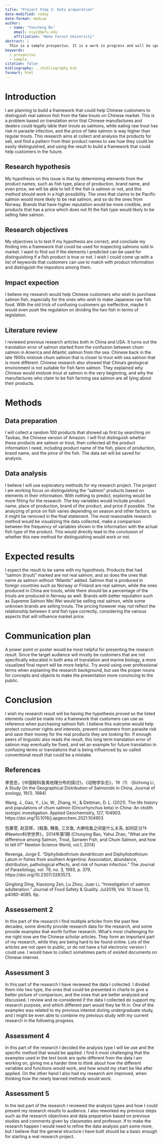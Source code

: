 ```yaml
---
title: "Project Step 3: Data preparation"
date-modified: today
date-format: medium
author:
  - name: "Yuncheng Ni"
    email: niy23@wfu.edu
    affiliation: "Wake Forest University"
abstract: |
  This is a sample prospectus. It is a work in progress and will be updated as needed as the semester progresses.
keywords:
  - prospectus
  - sample
citation: false
bibliography: ../bibliography.bib
formart: html
---
```


# Introduction

I am planning to build a framework that could help Chinese customers to distinguish real salmon fish from the fake trouts on Chinese market. This is a problem based on translation error that Chinese manufactures and dealers could legally lable their trouts as salmons, while eating raw trout has risk in parasite infection, and the price of fake salmon is way higher than regular trouts. This research aims at collect and analysis the products for sell, and find a pattern from their product names to see how they could be easily distinguished, and using the result to build a framework that could help customers in the future. 

## Research hypothesis

My hypothesis on this issue is that by determining elements from the product names, such as fish type, place of production, brand name, and even price, we will be able to tell if the fish is salmon or not, and this method should work in a high possibility. The ones that claims to be Pacific salmon would more likely to be real salmon, and so do the ones from Norway. Brands that have higher reputation would be more credible, and products that has a price which does not fit the fish type would likely to be selling fake salmon.

## Research objectives

My objectives is to test if my hypothesis are correct, and conclude my finding into a framework that could be used for inspecting salmons sold in market. I want to find out if the elements I predicted can be used for distinguishing if a fish product is true or not. I wish I could come up with a list of keywords that customers can use to match with product information and distinguish the impostors among them.

## Impact expection

I believe my research would help Chinese customers who wish to purchase salmon fish, especially for the ones who wish to make Japanese raw fish food. With the old trick of confusing customers go ineffective, maybe it would even push the regulation on dividing the two fish in terms of legislation.

## Literature review

I reviewed previous research articles both in China and USA. It turns out the translation error of salmon started from the confusion between chum salmon in America and Atlantic salmon from the sea. Chinese back in the late 1900s mistook chum salmon that is closer to trout with sea salmon that is more different. Chinese research also showed that China's geological environment is not suitable for fish farm salmon. They explained why Chinese would mistook trout at salmon in the very beginning, and why the manufactures who claim to be fish farming sea salmon are all lying about their products.


# Methods

## Data preparation

I will collect a random 100 products that showed up first by searching on Taobao, the Chinese version of Amazon. I will first distinguish whether these products are salmon or trout, then collected all the product information I need, including product name of the fish, place of production, brand name, and the pirce of the fish. The data set will be saved for analysis.

## Data analysis

I believe I will use exploratory methods for my research project. The project I am working focus on distinguishing the "salmon" products based on elements in their information. With nothing to predict, exploring would be more fitting for the research. The key variables would include product name, place of production, brand of the product, and price if possible. The analyzing of price on fish varies depending on season and other factors, so it might be removed in the final statement. The most reasonable research method would be visualizing the data collected, make a comparison between the frequency of variables shown in the information with the actual fish type of the product. This would directly lead to the conclusion of whether this new method for distinguishing would work or not.

# Expected results

I expect the result to be same with my hypothesis. Products that had "salmon (trout)" marked are not real salmon, and so does the ones that name as salmon without "Atlantic" added. Salmon that is produced in foreign countries such as Norway or Finland are real salmon, while the ones produced in China are trouts, while there should be a percentage of the trouts are produced in Norway as well. Brands with better reputation such as Supreme Salmon Mei Wei would be selling real salmon, while some unknown brands are selling trouts. The pricing however may not reflect the relationship between it and fish type correctly, considering the various aspects that will influence market price. 

# Communication plan

A power point or poster would be most helpful for presenting the research result. Since the target audience will mostly be customers that are not specifically educated in both area of translation and marine biology, a more visualized final report will be more helpful. Try avoid using over professional terms when explaining the research background, but use the proper nouns for concepts and objects to make the presentation more convincing to the public.

# Conclusion

I wish my research result will be having the hypothesis proved so the listed elements could be made into a framework that customers can use as reference when purchasing salmon fish. I believe this outcome would help protect consumer rights and interests, prevent customers from parasite risk and save their money for the real products they are looking for. If enough peers of linguistic also reads the result, this long term translation error of salmon may eventually be fixed, and set an example for future translation in confusing terms or translations that is being influenced by so called conventional result that could be a mistake.


## References

李思忠，《中国鲑科鱼类地理分布的探讨》，《动物学杂志》，19（1）
(Sizhong Li, A Study On the Geographical Distribution of Salmonids in China, Journal of zoology, 19(1). 1984)

Wang, J., Gao, Y., Liu, W., Zhang, H., & Dettman, D. L. (2021). The life history and populations of chum salmon (Oncorhynchus keta) in China: An otolith isotopic investigation. Applied Geochemistry, 127, 104903. https://doi.org/10.1016/j.apgeochem.2021.104903

包春莹, 赵亚辉，《鲑鱼, 鳟鱼, 三文鱼, 大麻哈鱼之间是什么关系, 如何区分?》《Newton科学世界》，2014年第1期
(Chunying Bao, Yahui Zhao, “What are the difference among Salmon, Trout, Sanwen Fish, and Chum Salmon, and how to tell it?” Newton Science World, vol.1, 2014)

Revenga, Jorge E. “Diphyllobothrium dendriticum and Diphyllobothrium Latum in fishes from southern Argentina: Association, abundance, distribution, pathological effects, and risk of human infection.” The Journal of Parasitology, vol. 79, no. 3, 1993, p. 379, https://doi.org/10.2307/3283573.

Qinglong Ding, Xiaozong Zen, Lu Zhou, Juan Li, “Investigation of salmon adulteration.” Journal of Food Safety & Quality. Jul2019, Vol. 10 Issue 13, p4080-4085. 6p.


## Assessement 2

In this part of the research I find multiple articles from the past few decades, some directly provide research data for the research, and some provide examples that worth further research. What's most challenging for me right now are the Chinese scholar articles. They form an important part of my research, while they are being hard to be found online. Lots of the articles are not open to public, or do not have a full electronic version I could use. I would have to collect sometimes parts of existed documents on Chinese internet.

## Assessment 3

In this part of the research I have reviewed the data I collected. I divided them into two type, the ones that could be presented in charts to give a better picture of comparison, and the ones that are better analyzed and discussed. I review and re-considered if the data I collected do support my research purpose, and which different part would they be fit in. One of the examples was related to my previous interest during undergraduate study, and I might be even able to combine my previous study with my current research in the following progress.

## Assessment 4

In this part of the research I decided the analysis type I will be use and the specific method that would be applied. I find it most challenging that the examples used in the text book are quite different from the data I am working on, giving me a harder time to think about how the different variables and functions would work, and how would my chart be like after applied. On the other hand I also had my research aim improved, when thinking how the newly learned methods would work.

## Assessment 5

In the last part of the research I reviewed the analysis types and how I could present my research results to audience. I also reworked my previous steps such as the research objectives and data preparation based on previous studies and comments given by classmates and professor. If to make the research happen I would need to refine the data analysis part some more, but I believe that the general structure I have built should be a basic enough for starting a real research project.
